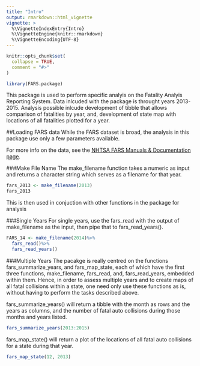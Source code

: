 ---
title: "Intro"
output: rmarkdown::html_vignette
vignette: >
  %\VignetteIndexEntry{Intro}
  %\VignetteEngine{knitr::rmarkdown}
  %\VignetteEncoding{UTF-8}
---

```{r, include = FALSE}
knitr::opts_chunk$set(
  collapse = TRUE,
  comment = "#>"
)
```

```{r setup}
library(FARS.package)
```

This package is used to perform specific analyis on the Fatality Analyis Reporting System. Data inlcuded with the package is throught years 2013-2015. Analysis possible inlcude development of tibble that allows comparison of fatalities by year, and, development of state map with locations of all fatalities plotted for a year.

##Loading FARS data
While the FARS dataset is broad, the analysis in this package use only a few parameters available.

For more info on the data, see the [NHTSA FARS Manuals & Documentation page](https://crashstats.nhtsa.dot.gov/#/DocumentTypeList/4). 

###Make File Name
The make_filename function takes a numeric as input and returns a character string which serves as a filename for that year.

``` {r echo=TRUE}
fars_2013 <- make_filename(2013)
fars_2013
```
This is then used in conjuction with other functions in the package for analysis

###Single Years
For single years, use the fars_read with the output of make_filename as the input, then pipe that to fars_read_years().

``` {r echo=TRUE}
FARS_14 <- make_filename(2014)%>%
  fars_read()%>%
  fars_read_years()
```

###Multiple Years
The pacakge is really centred on the functions fars_summarize_years, and fars_map_state, each of which have the first three functions, make_filename, fars_read, and, fars_read_years, embedded within them.
Hence, in order to assess multiple years and to create maps of all fatal collisions within a state, one need only use these functions as is, without having to perform the tasks described above.

fars_summarize_years() will return a tibble with the month as rows and the years as columns, and the number of fatal auto collisions during those months and years listed.

``` {r multiple years, echo=TRUE}
fars_summarize_years(2013:2015)
```

fars_map_state() will return a plot of the locations of all fatal auto collisions for a state during that year.

```{r state plot, ech0=TRUE}
fars_map_state(12, 2013)
```






